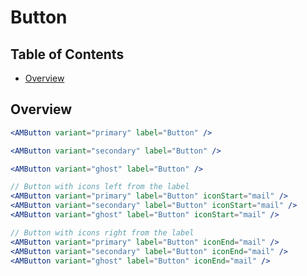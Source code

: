 
<Meta title="Design System/Atoms/Button" component={AMButton} />

<style>{`
  #button {
    margin-bottom: 24px;
  }
  .css-11xgcgt {
    display: none;
  }
  .css-1wjen9k {
    margin: 0;
    padding: 20px 0;
  }
  #root > div {
    display: flex;
    justify-content: space-evenly;
  }
`}</style>

# Button

## Table of Contents
- [Overview](#overview)

## Overview
<Canvas>
  <Story story={stories.Primary} />
</Canvas>

```jsx
<AMButton variant="primary" label="Button" />
```

<Canvas>
  <Story story={stories.Secondary} />
</Canvas>

```jsx
<AMButton variant="secondary" label="Button" />
```

<Canvas>
  <Story story={stories.Ghost} />
</Canvas>

```jsx
<AMButton variant="ghost" label="Button" />
```

<Canvas>
  <Story story={stories.Icons} />
</Canvas>

```jsx
// Button with icons left from the label
<AMButton variant="primary" label="Button" iconStart="mail" />
<AMButton variant="secondary" label="Button" iconStart="mail" />
<AMButton variant="ghost" label="Button" iconStart="mail" />

// Button with icons right from the label
<AMButton variant="primary" label="Button" iconEnd="mail" />
<AMButton variant="secondary" label="Button" iconEnd="mail" />
<AMButton variant="ghost" label="Button" iconEnd="mail" />
```